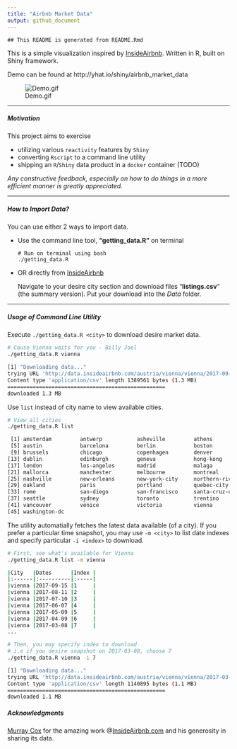 ```yaml
---
title: "Airbnb Market Data"
output: github_document
---
```


```
## This README is generated from README.Rmd
```

This is a simple visualization inspired by [InsideAirbnb](http://insideairbnb.com/). Written in R, built on Shiny framework. 

Demo can be found at http://yhat.io/shiny/airbnb_market_data

![Demo.gif](demo.gif)

----

##### Motivation 

This project aims to exercise

- utilizing various ``reactivity`` features by ``Shiny``
- converting ``Rscript`` to a command line utility
- shipping an ``R``/``Shiny`` data product in a ``docker`` container (TODO)

*Any constructive feedback, especially on how to do things in a more efficient manner is greatly appreciated.*

----

##### How to Import Data?

You can use either 2 ways to import data. 

- Use the command line tool, **"getting_data.R"** on terminal

    ```
    # Run on terminal using bash
    ./getting_data.R
    ```

- OR directly from [InsideAirbnb](http://insideairbnb.com/get-the-data.html)

    Navigate to your desire city section and download files "**listings.csv**" (the summary version). Put your download into the *Data* folder.
    
----

##### Usage of Command Line Utility

Execute ``./getting_data.R <city>`` to download desire <city> market data.

```bash
# Cause Vienna waits for you - Billy Joel
./getting_data.R vienna

[1] "Downloading data..."
trying URL 'http://data.insideairbnb.com/austria/vienna/vienna/2017-09-15/visualisations/listings.csv'
Content type 'application/csv' length 1389561 bytes (1.3 MB)
==================================================
downloaded 1.3 MB
```

Use ``list`` instead of city name to view available cities.

```bash
# View all cities
./getting_data.R list

 [1] amsterdam         antwerp           asheville         athens           
 [5] austin            barcelona         berlin            boston           
 [9] brussels          chicago           copenhagen        denver           
[13] dublin            edinburgh         geneva            hong-kong        
[17] london            los-angeles       madrid            malaga           
[21] mallorca          manchester        melbourne         montreal         
[25] nashville         new-orleans       new-york-city     northern-rivers  
[29] oakland           paris             portland          quebec-city      
[33] rome              san-diego         san-francisco     santa-cruz-county
[37] seattle           sydney            toronto           trentino         
[41] vancouver         venice            victoria          vienna           
[45] washington-dc  
```

The utility automatially fetches the latest data available (of a city). If you prefer a particular time snapshot, you may use ``-m <city>`` to list date indexes and specify particular ``-i <index>`` to download.

```bash
# First, see what's available for Vienna
./getting_data.R list -m vienna

|City   |Dates      |Index |
|:------|:----------|:-----|
|vienna |2017-09-15 |1     |
|vienna |2017-08-11 |2     |
|vienna |2017-07-10 |3     |
|vienna |2017-06-07 |4     |
|vienna |2017-05-09 |5     |
|vienna |2017-04-09 |6     |
|vienna |2017-03-08 |7     |
...

# Then, you may specify index to download
# i.e if you desire snapshot on 2017-03-08, choose 7
./getting_data.R vienna -i 7

[1] "Downloading data..."
trying URL 'http://data.insideairbnb.com/austria/vienna/vienna/2017-03-08/visualisations/listings.csv'
Content type 'application/csv' length 1140895 bytes (1.1 MB)
==================================================
downloaded 1.1 MB
```

##### Acknowledgments

[Murray Cox](http://www.murraycox.com/) for the amazing work @[InsideAirbnb.com](http://insideairbnb.com/index.html) and his generosity in sharing its data. 


